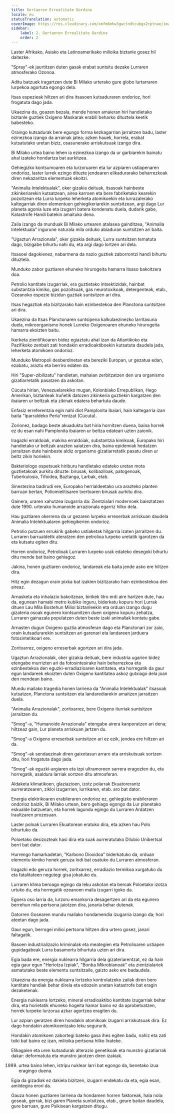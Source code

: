 ```yaml
---
title: Gertaeren Errealitate Gordina
locale: eu
statusTranslation: automatic
coverImage: https://res.cloudinary.com/xmfm6mhw3gwctndtcubgx2rptnae/image/upload/v1741354419/small_cover_la_gran_rebelion_28716e29d2.webp
sidebar:
    label: 2. Gertaeren Errealitate Gordina
    order: 2
---
```

Laster Afrikako, Asiako eta Latinoamerikako milioika biztanle gosez hil daitezke.

"Spray"-ek jaurtitzen duten gasak erabat suntsitu dezake Lurraren atmosferako Ozonoa.

Aditu batzuek iragartzen dute Bi Milako urterako gure globo lurtarraren lurpekoa agortuta egongo dela.

Itsas espezieak hiltzen ari dira itsasoen kutsaduraren ondorioz, hori frogatuta dago jada.

Ukaezina da, goazen bezala, mende honen amaieran hiri handietako biztanle guztiek Oxigeno Maskarak erabili beharko dituztela keetik babesteko.

Oraingo kutsadurak bere egungo forma kezkagarrian jarraitzen badu, laster ezinezkoa izango da arrainak jatea; azken hauek, horrela, erabat kutsatutako uretan biziz, osasunerako arriskutsuak izango dira.

Bi Milako urtea baino lehen ia ezinezkoa izango da ur garbiarekin bainatu ahal izateko hondartza bat aurkitzea.

Gehiegizko kontsumoaren eta lurzoruaren eta lur azpiaren ustiapenaren ondorioz, laster lurrek ezingo dituzte jendearen elikadurarako beharrezkoak diren nekazaritza elementuak ekoitzi.

"Animalia Intelektualak", oker gizakia deituak, itsasoak hainbeste zikinkeriarekin kutsatzean, airea karroen eta bere fabriketako kearekin pozoitzean eta Lurra lurpeko leherketa atomikoekin eta lurrazalerako kaltegarriak diren elementuen gehiegikeriarekin suntsitzean, argi dago Lur planeta agonía luze eta izugarri batera kondenatu duela, dudarik gabe, Katastrofe Handi batekin amaituko dena.

Zaila izango da munduak Bi Milako urtearen atalasea gainditzea, "Animalia Intelektuala" ingurune naturala mila orduko abiaduran suntsitzen ari baita.

"Ugaztun Arrazionala", oker gizakia deituak, Lurra suntsitzen tematuta dago, bizigabe bihurtu nahi du, eta argi dago lortzen ari dela.

Itsasoei dagokienez, nabarmena da nazio guztiek zaborrontzi handi bihurtu dituztela.

Munduko zabor guztiaren ehuneko hirurogeita hamarra itsaso bakoitzera doa.

Petrolio kantitate izugarriak, era guztietako intsektizidak, hainbat substantzia kimiko, gas pozoitsuak, gas neurotoxikoak, detergenteak, etab., Ozeanoko espezie bizidun guztiak suntsitzen ari dira.

Itsas hegaztiak eta bizitzarako hain ezinbestekoa den Planctona suntsitzen ari dira.

Ukaezina da Itsas Planctonaren suntsipena kalkulaezinezko larritasuna duela, mikroorganismo honek Lurreko Oxigenoaren ehuneko hirurogeita hamarra ekoizten baitu.

Ikerketa zientifikoaren bidez egiaztatu ahal izan da Atlantikoko eta Pazifikoko zenbait zati hondakin erradioaktiboekin kutsatuta daudela jada, leherketa atomikoen ondorioz.

Munduko Metropoli desberdinetan eta bereziki Europan, ur gezatua edan, ezabatu, araztu eta berriro edaten da.

Hiri "Super-zibilizatu" handietan, mahaian zerbitzatzen den ura organismo gizatiarretatik pasatzen da askotan.

Cúcuta hirian, Venezuelarekiko mugan, Kolonbiako Errepublikan, Hego Amerikan, biztanleak Iruñetik datozen zikinkeria guztiekin kargatzen den ibaiaren ur beltzak eta zikinak edatera behartuta daude.

Enfasiz erreferentzia egin nahi diot Pamplonita ibaiari, hain kaltegarria izan baita "Iparraldeko Perla"rentzat (Cúcuta).

Zorionez, badago beste akuaduktu bat hiria hornitzen duena, baina horrek ez du esan nahi Pamplonita ibaiaren ur beltza edateari uzten zaionik.

Iragazki erraldoiak, makina erraldoiak, substantzia kimikoak, Europako hiri handietako ur beltzak arazten saiatzen dira, baina epidemiak hedatzen jarraitzen dute hainbeste aldiz organismo gizatiarretatik pasatu diren ur beltz zikin horiekin.

Bakteriologo ospetsuek hiriburu handietako edateko uretan mota guztietakoak aurkitu dituzte: birusak, kolibaziloak, patogenoak, Tuberkulosia, Tifoidea, Baztanga, Larbak, etab.

Sinestezina badirudi ere, Europako herrialdeetako ura arazteko planten barruan bertan, Poliomielitisaren txertoaren birusak aurkitu dira.

Gainera, uraren xahutzea izugarria da: Zientzialari modernoek baieztatzen dute 1990. urterako humanoide arrazionala egarriz hilko dela.

Hau guztiaren okerrena da ur gezaren lurpeko erreserbak arriskuan daudela Animalia Intelektualaren gehiegikerien ondorioz.

Petrolio putzuen errukirik gabeko ustiaketak hilgarria izaten jarraitzen du. Lurraren barrualdetik ateratzen den petrolioa lurpeko uretatik igarotzen da eta kutsatu egiten ditu.

Horren ondorioz, Petrolioak Lurraren lurpeko urak edateko desegoki bihurtu ditu mende bat baino gehiagoz.

Jakina, honen guztiaren ondorioz, landareak eta baita jende asko ere hiltzen dira.

Hitz egin dezagun orain pixka bat izakien bizitzarako hain ezinbestekoa den aireaz.

Arnasketa eta inhalazio bakoitzean, birikek litro erdi aire hartzen dute, hau da, egunean hamabi metro kubiko inguru, biderkatu kopuru hori Lurrak dituen Lau Mila Bostehun Milioi biztanleekin eta orduan izango dugu gizateria osoak egunero kontsumitzen duen oxigeno kopuru zehatza, Lurraren gainazala populatzen duten beste izaki animaliak kontatu gabe.

Arnasten dugun Oxigeno guztia atmosferan dago eta Planctonari zor zaio, orain kutsadurarekin suntsitzen ari garenari eta landareen jarduera fotosintetikoari ere.

Zoritxarrez, oxigeno erreserbak agortzen ari dira jada.

Ugaztun Arrazionalak, oker gizakia deituak, bere industria ugarien bidez etengabe murrizten ari da fotosintesirako hain beharrezkoa eta ezinbestekoa den eguzki-erradiazioaren kantitatea, eta horregatik da gaur egun landareek ekoizten duten Oxigeno kantitatea askoz gutxiago dela joan den mendean baino.

Mundu mailako tragedia honen larriena da "Animalia Intelektualak" itsasoak kutsatzen, Planctona suntsitzen eta landarediarekin amaitzen jarraitzen duela.

"Animalia Arrazionalak", zoritxarrez, bere Oxigeno iturriak suntsitzen jarraitzen du.

"Smog"-a, "Humanoide Arrazionala" etengabe airera kanporatzen ari dena; hiltzeaz gain, Lur planeta arriskuan jartzen du.

"Smog"-a Oxigeno erreserbak suntsitzen ari ez ezik, jendea ere hiltzen ari da.

"Smog"-ak sendaezinak diren gaixotasun arraro eta arriskutsuak sortzen ditu, hori frogatuta dago jada.

"Smog"-ak eguzki-argiaren eta izpi ultramoreen sarrera eragozten du, eta horregatik, asaldura larriak sortzen ditu atmosferan.

Aldaketa klimatikoen, glaziazioen, izotz polarrak Ekuatorerantz aurreratzearen, zikloi izugarrien, lurrikaren, etab. aro bat dator.

Energia elektrikoaren erabileraren ondorioz ez, gehiegizko erabileraren ondorioz baizik, Bi Milako urtean, bero gehiago egongo da Lur planetako eskualde batzuetan, eta horrek lagundu egingo du Lurraren Ardatzen Iraultzaren prozesuan.

Laster poloak Lurraren Ekuatorean eratuko dira, eta azken hau Polo bihurtuko da.

Poloetako desizozteak hasi dira eta suak aurreratutako Dilubio Unibertsal berri bat dator.

Hurrengo hamarkadetan, "Karbono Dioxidoa" biderkatuko da, orduan elementu kimiko honek geruza lodi bat osatuko du Lurraren atmosferan.

Iragazki edo geruza horrek, zoritxarrez, erradiazio termikoa xurgatuko du eta fatalitateen negutegi gisa jokatuko du.

Lurraren klima beroago egingo da leku askotan eta beroak Poloetako izotza urtuko du, eta horregatik ozeanoen maila izugarri igoko da.

Egoera oso larria da, lurzoru emankorra desagertzen ari da eta egunero berrehun mila pertsona jaiotzen dira, janaria behar dutenak.

Datorren Gosearen mundu mailako hondamendia izugarria izango da; hori ateetan dago jada.

Gaur egun, berrogei milioi pertsona hiltzen dira urtero gosez, janari faltagatik.

Basoen industrializazio kriminalak eta meategien eta Petrolioaren ustiapen gupidagabeak Lurra basamortu bihurtuta uzten ari dira.

Egia bada ere, energia nuklearra hilgarria dela gizateriarentzat, ez da hain egia gaur egun "Heriotza Izpiak", "Bonba Mikrobianoak" eta zientzialariek asmatutako beste elementu suntsitzaile, gaizto asko ere badaudela.

Ukaezina da energia nuklearra lortzeko kontrolatzeko zailak diren bero kantitate handiak behar direla eta edozein unetan katastrofe bat eragin dezaketenak.

Energia nuklearra lortzeko, mineral erradioaktibo kantitate izugarriak behar dira, eta horietatik ehuneko hogeita hamar baino ez da aprobetxatzen, horrek lurpeko lurzorua azkar agortzea eragiten du.

Lur azpian geratzen diren hondakin atomikoak izugarri arriskutsuak dira. Ez dago hondakin atomikoentzako leku segururik.

Hondakin atomikoen zabortegi bateko gasa ihes egiten badu, nahiz eta zati txiki bat baino ez izan, milioika pertsona hilko lirateke.

Elikagaien eta uren kutsadurak alterazio genetikoak eta munstro gizatiarrak dakar: deformatuta eta munstro jaiotzen diren izakiak.

1999. urtea baino lehen, istripu nuklear larri bat egongo da, benetako izua eragingo duena.

Egia da gizadiak ez dakiela bizitzen, izugarri endekatu da eta, egia esan, amildegira erori da.

Gauza honen guztiaren larriena da hondamen horren faktoreak, hala nola: goseak, gerrak, bizi garen Planeta suntsitzea, etab., geure baitan daudela, gure barruan, gure Psikisean kargatzen ditugu.

